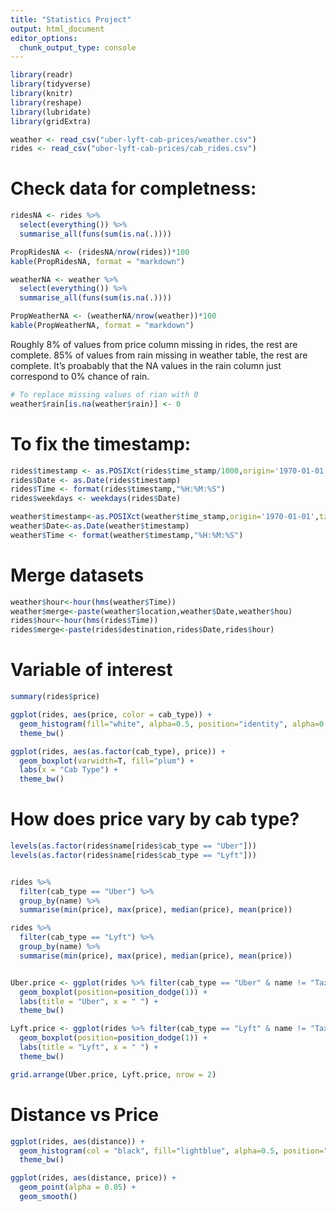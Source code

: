 ```yaml
---
title: "Statistics Project"
output: html_document
editor_options: 
  chunk_output_type: console
---
```


```r
library(readr)
library(tidyverse)
library(knitr)
library(reshape)
library(lubridate)
library(gridExtra)
```


```r
weather <- read_csv("uber-lyft-cab-prices/weather.csv")
rides <- read_csv("uber-lyft-cab-prices/cab_rides.csv")
```


# Check data for completness:
```r
ridesNA <- rides %>%
  select(everything()) %>%
  summarise_all(funs(sum(is.na(.))))

PropRidesNA <- (ridesNA/nrow(rides))*100
kable(PropRidesNA, format = "markdown")

weatherNA <- weather %>%
  select(everything()) %>%
  summarise_all(funs(sum(is.na(.))))

PropWeatherNA <- (weatherNA/nrow(weather))*100
kable(PropWeatherNA, format = "markdown")
```
Roughly 8% of values from price column missing in rides, the rest are complete. 85% of values from rain missing in weather table, the rest are complete. It's proabably that the NA values in the rain column just correspond to 0% chance of rain. 

```r
# To replace missing values of rian with 0
weather$rain[is.na(weather$rain)] <- 0
```

# To fix the timestamp:
```r
rides$timestamp <- as.POSIXct(rides$time_stamp/1000,origin='1970-01-01',tz='America/New_York')
rides$Date <- as.Date(rides$timestamp)
rides$Time <- format(rides$timestamp,"%H:%M:%S")
rides$weekdays <- weekdays(rides$Date)

weather$timestamp<-as.POSIXct(weather$time_stamp,origin='1970-01-01',tz='America/New_York')
weather$Date<-as.Date(weather$timestamp)
weather$Time <- format(weather$timestamp,"%H:%M:%S")
```

# Merge datasets
```r
weather$hour<-hour(hms(weather$Time))
weather$merge<-paste(weather$location,weather$Date,weather$hou)
rides$hour<-hour(hms(rides$Time))
rides$merge<-paste(rides$destination,rides$Date,rides$hour)
```


# Variable of interest
```r
summary(rides$price)

ggplot(rides, aes(price, color = cab_type)) +
  geom_histogram(fill="white", alpha=0.5, position="identity", alpha=0.5) +
  theme_bw()

ggplot(rides, aes(as.factor(cab_type), price)) +
  geom_boxplot(varwidth=T, fill="plum") +
  labs(x = "Cab Type") +
  theme_bw()
```


# How does price vary by cab type?
```r
levels(as.factor(rides$name[rides$cab_type == "Uber"]))
levels(as.factor(rides$name[rides$cab_type == "Lyft"]))


rides %>%
  filter(cab_type == "Uber") %>%
  group_by(name) %>% 
  summarise(min(price), max(price), median(price), mean(price))

rides %>%
  filter(cab_type == "Lyft") %>%
  group_by(name) %>% 
  summarise(min(price), max(price), median(price), mean(price))


Uber.price <- ggplot(rides %>% filter(cab_type == "Uber" & name != "Taxi") %>% group_by(name), aes(reorder(as.factor(name), price, FUN = median), price, fill = name)) +
  geom_boxplot(position=position_dodge(1)) +
  labs(title = "Uber", x = " ") +
  theme_bw()

Lyft.price <- ggplot(rides %>% filter(cab_type == "Lyft" & name != "Taxi") %>% group_by(name), aes(reorder(as.factor(name), price, FUN = median), price, fill = name)) +
  geom_boxplot(position=position_dodge(1)) +
  labs(title = "Lyft", x = " ") +
  theme_bw()

grid.arrange(Uber.price, Lyft.price, nrow = 2)

```


# Distance vs Price
```r
ggplot(rides, aes(distance)) +
  geom_histogram(col = "black", fill="lightblue", alpha=0.5, position="identity", alpha=0.5) +
  theme_bw()

ggplot(rides, aes(distance, price)) +
  geom_point(alpha = 0.05) +
  geom_smooth()
```
































